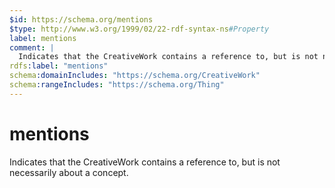 ```yaml
---
$id: https://schema.org/mentions
$type: http://www.w3.org/1999/02/22-rdf-syntax-ns#Property
label: mentions
comment: |
  Indicates that the CreativeWork contains a reference to, but is not necessarily about a concept.
rdfs:label: "mentions"
schema:domainIncludes: "https://schema.org/CreativeWork"
schema:rangeIncludes: "https://schema.org/Thing"
---
```


# mentions

Indicates that the CreativeWork contains a reference to, but is not necessarily about a concept.

